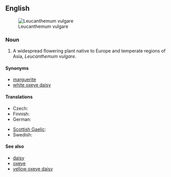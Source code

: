 {{wikipedia}}
==English==
[[Image:Ox-eye daisy 01.jpg|thumb|right|Leucanthemum vulgare]]

===Noun===
{{en-noun|sg=[[oxeye]] [[daisy]]|oxeye daisies}}

# A widespread flowering plant native to Europe and temperate regions of Asia, ''Leucanthemum vulgare''.

====Synonyms====
*[[marguerite]]
*[[white oxeye daisy]]

====Translations====
{{trans-top|flower}}
* Czech: {{t-|cs|kopretina|f}}
* Finnish: {{t-|fi|päivänkakkara}}
* German: {{t-|de|Margerite|f}}
{{trans-mid}}
* [[Scottish Gaelic]]: {{t-|gd|neòinean mòr|f|xs=Scottish Gaelic}}
* Swedish: {{t|sv|prästkrage}}
{{trans-bottom}}

====See also====
*[[daisy]]
*[[oxeye]]
*[[yellow oxeye daisy]]